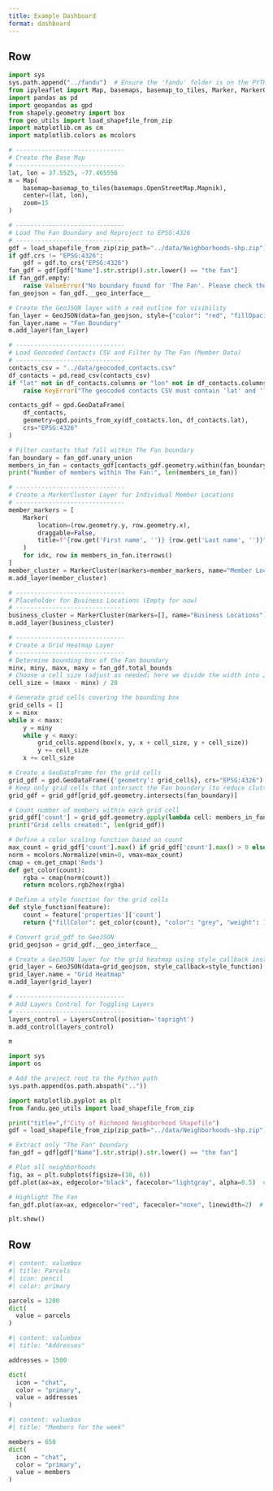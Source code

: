 ```yaml
---
title: Example Dashboard
format: dashboard
---
```


## Row {height=70%}

```python
import sys
sys.path.append("../fandu")  # Ensure the 'fandu' folder is on the PYTHONPATH
from ipyleaflet import Map, basemaps, basemap_to_tiles, Marker, MarkerCluster, GeoJSON, LayersControl, Heatmap
import pandas as pd
import geopandas as gpd
from shapely.geometry import box
from geo_utils import load_shapefile_from_zip
import matplotlib.cm as cm
import matplotlib.colors as mcolors

# ------------------------------
# Create the Base Map
# ------------------------------
lat, lon = 37.5525, -77.465556
m = Map(
    basemap=basemap_to_tiles(basemaps.OpenStreetMap.Mapnik),
    center=(lat, lon),
    zoom=15
)

# ------------------------------
# Load The Fan Boundary and Reproject to EPSG:4326
# ------------------------------
gdf = load_shapefile_from_zip(zip_path="../data/Neighborhoods-shp.zip")
if gdf.crs != "EPSG:4326":
    gdf = gdf.to_crs("EPSG:4326")
fan_gdf = gdf[gdf["Name"].str.strip().str.lower() == "the fan"]
if fan_gdf.empty:
    raise ValueError("No boundary found for 'The Fan'. Please check the shapefile.")
fan_geojson = fan_gdf.__geo_interface__

# Create the GeoJSON layer with a red outline for visibility
fan_layer = GeoJSON(data=fan_geojson, style={"color": "red", "fillOpacity": 0, "weight": 2})
fan_layer.name = "Fan Boundary"
m.add_layer(fan_layer)

# ------------------------------
# Load Geocoded Contacts CSV and Filter by The Fan (Member Data)
# ------------------------------
contacts_csv = "../data/geocoded_contacts.csv"
df_contacts = pd.read_csv(contacts_csv)
if "lat" not in df_contacts.columns or "lon" not in df_contacts.columns:
    raise KeyError("The geocoded contacts CSV must contain 'lat' and 'lon' columns.")

contacts_gdf = gpd.GeoDataFrame(
    df_contacts,
    geometry=gpd.points_from_xy(df_contacts.lon, df_contacts.lat),
    crs="EPSG:4326"
)

# Filter contacts that fall within The Fan boundary
fan_boundary = fan_gdf.unary_union
members_in_fan = contacts_gdf[contacts_gdf.geometry.within(fan_boundary)]
print("Number of members within The Fan:", len(members_in_fan))

# ------------------------------
# Create a MarkerCluster Layer for Individual Member Locations
# ------------------------------
member_markers = [
    Marker(
        location=(row.geometry.y, row.geometry.x),
        draggable=False,
        title=f"{row.get('First name', '')} {row.get('Last name', '')}"
    )
    for idx, row in members_in_fan.iterrows()
]
member_cluster = MarkerCluster(markers=member_markers, name="Member Locations")
m.add_layer(member_cluster)

# ------------------------------
# Placeholder for Business Locations (Empty for now)
# ------------------------------
business_cluster = MarkerCluster(markers=[], name="Business Locations")
m.add_layer(business_cluster)

# ------------------------------
# Create a Grid Heatmap Layer
# ------------------------------
# Determine bounding box of the Fan boundary
minx, miny, maxx, maxy = fan_gdf.total_bounds
# Choose a cell size (adjust as needed; here we divide the width into 20 cells)
cell_size = (maxx - minx) / 20

# Generate grid cells covering the bounding box
grid_cells = []
x = minx
while x < maxx:
    y = miny
    while y < maxy:
        grid_cells.append(box(x, y, x + cell_size, y + cell_size))
        y += cell_size
    x += cell_size

# Create a GeoDataFrame for the grid cells
grid_gdf = gpd.GeoDataFrame({'geometry': grid_cells}, crs="EPSG:4326")
# Keep only grid cells that intersect the Fan boundary (to reduce clutter)
grid_gdf = grid_gdf[grid_gdf.geometry.intersects(fan_boundary)]

# Count number of members within each grid cell
grid_gdf['count'] = grid_gdf.geometry.apply(lambda cell: members_in_fan[members_in_fan.geometry.within(cell)].shape[0])
print("Grid cells created:", len(grid_gdf))

# Define a color scaling function based on count
max_count = grid_gdf['count'].max() if grid_gdf['count'].max() > 0 else 1
norm = mcolors.Normalize(vmin=0, vmax=max_count)
cmap = cm.get_cmap('Reds')
def get_color(count):
    rgba = cmap(norm(count))
    return mcolors.rgb2hex(rgba)

# Define a style function for the grid cells
def style_function(feature):
    count = feature['properties']['count']
    return {"fillColor": get_color(count), "color": "grey", "weight": 1, "fillOpacity": 0.7}

# Convert grid_gdf to GeoJSON
grid_geojson = grid_gdf.__geo_interface__

# Create a GeoJSON layer for the grid heatmap using style_callback instead of style
grid_layer = GeoJSON(data=grid_geojson, style_callback=style_function)
grid_layer.name = "Grid Heatmap"
m.add_layer(grid_layer)

# ------------------------------
# Add Layers Control for Toggling Layers
# ------------------------------
layers_control = LayersControl(position='topright')
m.add_control(layers_control)

m
```

```python
import sys
import os

# Add the project root to the Python path
sys.path.append(os.path.abspath("..")) 

import matplotlib.pyplot as plt
from fandu.geo_utils import load_shapefile_from_zip

print("title=",f"City of Richmond Neighborhood Shapefile")
gdf = load_shapefile_from_zip(zip_path="../data/Neighborhoods-shp.zip")

# Extract only "The Fan" boundary
fan_gdf = gdf[gdf["Name"].str.strip().str.lower() == "the fan"]

# Plot all neighborhoods
fig, ax = plt.subplots(figsize=(10, 6))
gdf.plot(ax=ax, edgecolor="black", facecolor="lightgray", alpha=0.5)  # Light gray for all neighborhoods

# Highlight The Fan
fan_gdf.plot(ax=ax, edgecolor="red", facecolor="none", linewidth=2)  # Red outline for The Fan

plt.show()

```

## Row {height=30%}

```python
#| content: valuebox
#| title: Parcels
#| icon: pencil
#| color: primary

parcels = 1200
dict(
  value = parcels
)
```

```python
#| content: valuebox
#| title: "Addresses"

addresses = 1500

dict(
  icon = "chat",
  color = "primary",
  value = addresses
)
```


```python
#| content: valuebox
#| title: "Members for the week"

members = 650
dict(
  icon = "chat",
  color = "primary",
  value = members
)
```